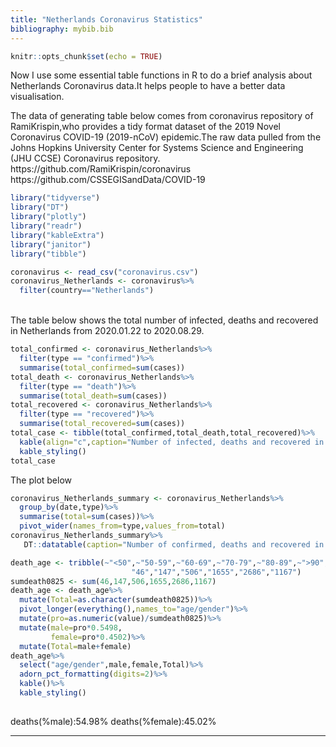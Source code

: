 ```yaml
---
title: "Netherlands Coronavirus Statistics"
bibliography: mybib.bib
---
```


```r
knitr::opts_chunk$set(echo = TRUE)
```

Now I use some essential table functions in R to do a brief analysis about Netherlands Coronavirus data.It helps people to have a better data visualisation.

The data of generating table below comes from coronavirus repository of RamiKrispin,who provides a tidy format dataset of the 2019 Novel Coronavirus COVID-19 (2019-nCoV) epidemic.The raw data pulled from the Johns Hopkins University Center for Systems Science and Engineering (JHU CCSE) Coronavirus repository.
https://github.com/RamiKrispin/coronavirus
https://github.com/CSSEGISandData/COVID-19

```r
library("tidyverse")
library("DT")
library("plotly")
library("readr")
library("kableExtra")
library("janitor")
library("tibble")
```

```r
coronavirus <- read_csv("coronavirus.csv")
coronavirus_Netherlands <- coronavirus%>%
  filter(country=="Netherlands")
```

<br>
The table below shows the total number of infected, deaths and recovered in Netherlands from 2020.01.22 to 2020.08.29.

```r
total_confirmed <- coronavirus_Netherlands%>%
  filter(type == "confirmed")%>%
  summarise(total_confirmed=sum(cases))
total_death <- coronavirus_Netherlands%>%
  filter(type == "death")%>%
  summarise(total_death=sum(cases))
total_recovered <- coronavirus_Netherlands%>%
  filter(type == "recovered")%>%
  summarise(total_recovered=sum(cases))
total_case <- tibble(total_confirmed,total_death,total_recovered)%>%
  kable(align="c",caption="Number of infected, deaths and recovered in Netherlands(by the end of 2020.08.29)") %>% 
  kable_styling()
total_case
```

The plot below
```r
coronavirus_Netherlands_summary <- coronavirus_Netherlands%>%
  group_by(date,type)%>%
  summarise(total=sum(cases))%>%
  pivot_wider(names_from=type,values_from=total)
coronavirus_Netherlands_summary%>%
   DT::datatable(caption="Number of confirmed, deaths and recovered in Netherlands")
```




```r
death_age <- tribble(~"<50",~"50-59",~"60-69",~"70-79",~"80-89",~">90",
                           "46","147","506","1655","2686","1167")
sumdeath0825 <- sum(46,147,506,1655,2686,1167)
death_age <- death_age%>%
  mutate(Total=as.character(sumdeath0825))%>%
  pivot_longer(everything(),names_to="age/gender")%>%
  mutate(pro=as.numeric(value)/sumdeath0825)%>%
  mutate(male=pro*0.5498,
         female=pro*0.4502)%>%
  mutate(Total=male+female)
death_age%>%
  select("age/gender",male,female,Total)%>%
  adorn_pct_formatting(digits=2)%>%
  kable()%>%
  kable_styling()
  


```

deaths(%male):54.98% deaths(%female):45.02%

*  *  *  *
